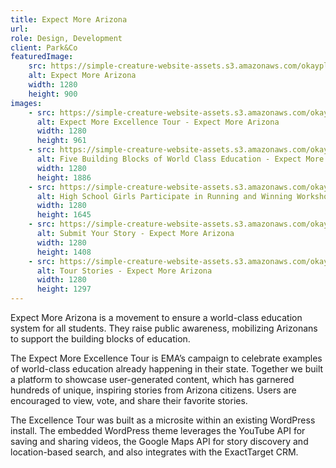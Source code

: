 ```yaml
---
title: Expect More Arizona
url:
role: Design, Development
client: Park&Co
featuredImage:
    src: https://simple-creature-website-assets.s3.amazonaws.com/okayplus/projects/expect-more-arizona/expect-more-arizona.jpg
    alt: Expect More Arizona
    width: 1280
    height: 900
images:
    - src: https://simple-creature-website-assets.s3.amazonaws.com/okayplus/projects/expect-more-arizona/Expect-More-Excellence-Tour-Expect-More-Arizona.png
      alt: Expect More Excellence Tour - Expect More Arizona
      width: 1280
      height: 961
    - src: https://simple-creature-website-assets.s3.amazonaws.com/okayplus/projects/expect-more-arizona/Five-Building-Blocks-of-World-Class-Education-Expect-More-Arizona.png
      alt: Five Building Blocks of World Class Education - Expect More Arizona
      width: 1280
      height: 1886
    - src: https://simple-creature-website-assets.s3.amazonaws.com/okayplus/projects/expect-more-arizona/High-School-Girls-Participate-in-Running-and-Winning-Workshop-Expect-More-Arizona.png
      alt: High School Girls Participate in Running and Winning Workshop - Expect More Arizona
      width: 1280
      height: 1645
    - src: https://simple-creature-website-assets.s3.amazonaws.com/okayplus/projects/expect-more-arizona/Submit-Your-Story-Expect-More-Arizona.png
      alt: Submit Your Story - Expect More Arizona
      width: 1280
      height: 1408
    - src: https://simple-creature-website-assets.s3.amazonaws.com/okayplus/projects/expect-more-arizona/Tour-Stories-Expect-More-Arizona.png
      alt: Tour Stories - Expect More Arizona
      width: 1280
      height: 1297
---
```


Expect More Arizona is a movement to ensure a world-class education system for all students. They raise public awareness, mobilizing Arizonans to support the building blocks of education.

The Expect More Excellence Tour is EMA’s campaign to celebrate examples of world-class education already happening in their state. Together we built a platform to showcase user-generated content, which has garnered hundreds of unique, inspiring stories from Arizona citizens. Users are encouraged to view, vote, and share their favorite stories.

The Excellence Tour was built as a microsite within an existing WordPress install. The embedded WordPress theme leverages the YouTube API for saving and sharing videos, the Google Maps API for story discovery and location-based search, and also integrates with the ExactTarget CRM.
